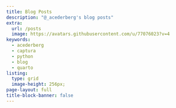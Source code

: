 ```yaml
---
title: Blog Posts
description: "@_acederberg's blog posts"
extra:
  url: /posts
  image: https://avatars.githubusercontent.com/u/77076023?v=4
keywords:
  - acederberg
  - captura
  - python
  - blog
  - quarto
listing: 
  type: grid
  image-height: 256px;
page-layout: full
title-block-banner: false
---
```

